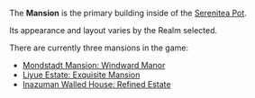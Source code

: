 {{disambiguation}}The '''Mansion''' is the primary building inside of the [[Housing|Serenitea Pot]].

Its appearance and layout varies by the Realm selected.

There are currently three mansions in the game:
* [[Mondstadt Mansion: Windward Manor]]
* [[Liyue Estate: Exquisite Mansion]]
* [[Inazuman Walled House: Refined Estate]]